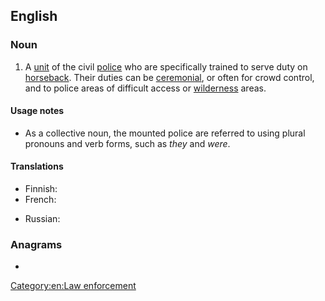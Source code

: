 ==English==
{{wikipedia}}

===Noun===
{{en-noun|-}}

# A [[unit]] of the civil [[police]] who are specifically trained to serve duty on [[horseback#Adverb|horseback]]. Their duties can be [[ceremonial]], or often for crowd control, and to police areas of difficult access or [[wilderness]] areas.

====Usage notes====
* As a collective noun, the mounted police are referred to using plural pronouns and verb forms, such as ''they'' and ''were''.

====Translations====
{{trans-top|unit of the civil police}}
* Finnish: {{t+|fi|ratsupoliisi}}
* French: {{t+|fr|police montée|f}}
{{trans-mid}}
* Russian: {{t|ru|конная полиция|f|alt=ко́нная поли́ция}}
{{trans-bottom}}

===Anagrams===
* {{anagrams|en|a=cdeeilmnooptu|mucodepletion}}

[[Category:en:Law enforcement]]